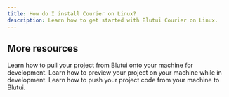 ```yaml
---
title: How do I install Courier on Linux?
description: Learn how to get started with Blutui Courier on Linux.
---
```


## More resources

<Cards>
  <Card title="How do I pull a project onto my machine?" href="/guides/pull-project-with-courier">
    Learn how to pull your project from Blutui onto your machine for development.
  </Card>

  <Card title="How do I preview a project onto my machine?" href="/guides/preview-project-with-courier">
    Learn how to preview your project on your machine while in development.
  </Card>

  <Card title="How do I push a project to Blutui?" href="/guides/push-project-with-courier">
    Learn how to push your project code from your machine to Blutui.
  </Card>
</Cards>
